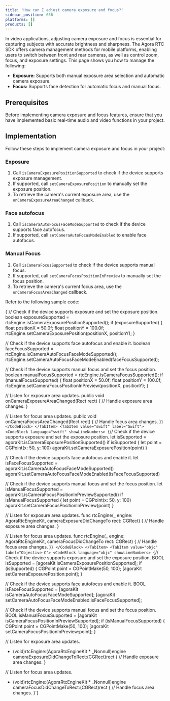```yaml
---
title: 'How can I adjust camera exposure and focus?'
sidebar_position: 656
platforms: []
products: []
---
```


In video applications, adjusting camera exposure and focus is essential for capturing subjects with accurate brightness and sharpness. The Agora RTC SDK offers camera management methods for mobile platforms, enabling users to switch between front and rear cameras, as well as control zoom, focus, and exposure settings. This page shows you how to manage the following:

- **Exposure:** Supports both manual exposure area selection and automatic camera exposure.
- **Focus:** Supports face detection for automatic focus and manual focus.

## Prerequisites

Before implementing camera exposure and focus features, ensure that you have implemented basic real-time audio and video functions in your project.

## Implementation

Follow these steps to implement camera exposure and focus in your project:

### Exposure

1. Call `isCameraExposurePositionSupported` to check if the device supports exposure management.
2. If supported, call `setCameraExposurePosition` to manually set the exposure position.
3. To retrieve the camera's current exposure area, use the `onCameraExposureAreaChanged` callback.

### Face autofocus

1. Call `isCameraAutoFocusFaceModeSupported` to check if the device supports face autofocus.
2. If supported, call `setCameraAutoFocusModeEnabled` to enable face autofocus.

### Manual Focus

1. Call `isCameraFocusSupported` to check if the device supports manual focus.
2. If supported, call `setCameraFocusPositionInPreview` to manually set the focus position.
3. To retrieve the camera's current focus area, use the `onCameraFocusAreaChanged` callback.

Refer to the following sample code:

<Tabs groupId="sample-code">
<TabItem value="java" label="Java">

<CodeBlock language="java" showLineNumbers>
{`// Check if the device supports exposure and set the exposure position.
boolean exposureSupported = rtcEngine.isCameraExposurePositionSupported();
if (exposureSupported) {
    float positionX = 50.0f;
    float positionY = 100.0f;
    rtcEngine.setCameraExposurePosition(positionX, positionY);
}

// Check if the device supports face autofocus and enable it.
boolean faceFocusSupported = rtcEngine.isCameraAutoFocusFaceModeSupported();
rtcEngine.setCameraAutoFocusFaceModeEnabled(faceFocusSupported);

// Check if the device supports manual focus and set the focus position.
boolean manualFocusSupported = rtcEngine.isCameraFocusSupported();
if (manualFocusSupported) {
    float positionX = 50.0f;
    float positionY = 100.0f;
    rtcEngine.setCameraFocusPositionInPreview(positionX, positionY);
}

// Listen for exposure area updates.
public void onCameraExposureAreaChanged(Rect rect) {
    // Handle exposure area changes.
}

// Listen for focus area updates.
public void onCameraFocusAreaChanged(Rect rect) {
    // Handle focus area changes.
}`}
</CodeBlock>
</TabItem> <TabItem value="swift" label="Swift">
<CodeBlock language="swift" showLineNumbers>
{`// Check if the device supports exposure and set the exposure position.
let isSupported = agoraKit.isCameraExposurePositionSupported()
if isSupported {
    let point = CGPoint(x: 50, y: 100)
    agoraKit.setCameraExposurePosition(point)
}

// Check if the device supports face autofocus and enable it.
let isFaceFocusSupported = agoraKit.isCameraAutoFocusFaceModeSupported()
agoraKit.setCameraAutoFocusFaceModeEnabled(isFaceFocusSupported)

// Check if the device supports manual focus and set the focus position.
let isManualFocusSupported = agoraKit.isCameraFocusPositionInPreviewSupported()
if isManualFocusSupported {
    let point = CGPoint(x: 50, y: 100)
    agoraKit.setCameraFocusPositionInPreview(point)
}

// Listen for exposure area updates.
func rtcEngine(_ engine: AgoraRtcEngineKit, cameraExposureDidChangeTo rect: CGRect) {
    // Handle exposure area changes.
}

// Listen for focus area updates.
func rtcEngine(_ engine: AgoraRtcEngineKit, cameraFocusDidChangeTo rect: CGRect) {
    // Handle focus area changes.
}`}
</CodeBlock>
</TabItem> <TabItem value="objc" label="Objective-C">
<CodeBlock language="objc" showLineNumbers>
{`// Check if the device supports exposure and set the exposure position.
BOOL isSupported = [agoraKit isCameraExposurePositionSupported];
if (isSupported) {
    CGPoint point = CGPointMake(50, 100);
    [agoraKit setCameraExposurePosition:point];
}

// Check if the device supports face autofocus and enable it.
BOOL isFaceFocusSupported = [agoraKit isCameraAutoFocusFaceModeSupported];
[agoraKit setCameraAutoFocusFaceModeEnabled:isFaceFocusSupported];

// Check if the device supports manual focus and set the focus position.
BOOL isManualFocusSupported = [agoraKit isCameraFocusPositionInPreviewSupported];
if (isManualFocusSupported) {
    CGPoint point = CGPointMake(50, 100);
    [agoraKit setCameraFocusPositionInPreview:point];
}

// Listen for exposure area updates.
- (void)rtcEngine:(AgoraRtcEngineKit * _Nonnull)engine cameraExposureDidChangeToRect:(CGRect)rect {
    // Handle exposure area changes.
}

// Listen for focus area updates.
- (void)rtcEngine:(AgoraRtcEngineKit * _Nonnull)engine cameraFocusDidChangeToRect:(CGRect)rect {
    // Handle focus area changes.
}`}
</CodeBlock>
</TabItem>
</Tabs>